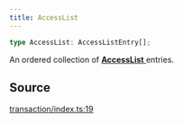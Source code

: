 ```yaml
---
title: AccessList
---
```


```ts
type AccessList: AccessListEntry[];
```

An ordered collection of [**AccessList** ](/content/type-aliases/AccessList) entries.

## Source

[transaction/index.ts:19](https://github.com/dominant-strategies/quais-6.js/blob/755bfc2a1f4b5e928682c06a8fa45128a878e1f4/src/transaction/index.ts#L19)
